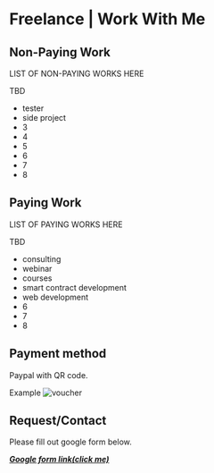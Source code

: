 
# Freelance | Work With Me

## Non-Paying Work

LIST OF NON-PAYING WORKS HERE

TBD

<ul>
  <li>tester</li>
  <li>side project</li>
  <li>3</li>
  <li>4</li>
  <li>5</li>
  <li>6</li>
  <li>7</li>
  <li>8</li>
</ul>

## Paying Work

LIST OF PAYING WORKS HERE

TBD

<ul>
  <li>consulting</li>
  <li>webinar</li>
  <li>courses</li>
  <li>smart contract development</li>
  <li>web development</li>
  <li>6</li>
  <li>7</li>
  <li>8</li>
</ul>

## Payment method

Paypal with QR code.

<div style={{ width: "50%" }}>
  Example
  <img src={`${PUB_DIR_PATH}` + VOUCHER_CATALOGS["5"]} alt="voucher" />
</div>

## Request/Contact

Please fill out google form below.

<a href={GOOGLE_FORM_URL} target="_blank" rel="noopener noreferrer">
  <b>
    <i>Google form link(click me)</i>
  </b>
</a>

